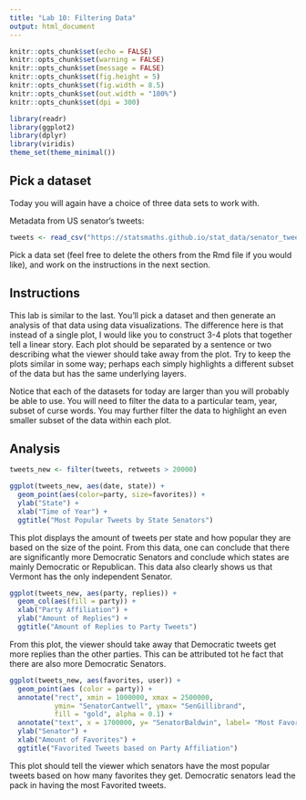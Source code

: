 ```yaml
---
title: "Lab 10: Filtering Data"
output: html_document
---
```


```r
knitr::opts_chunk$set(echo = FALSE)
knitr::opts_chunk$set(warning = FALSE)
knitr::opts_chunk$set(message = FALSE)
knitr::opts_chunk$set(fig.height = 5)
knitr::opts_chunk$set(fig.width = 8.5)
knitr::opts_chunk$set(out.width = "100%")
knitr::opts_chunk$set(dpi = 300)

library(readr)
library(ggplot2)
library(dplyr)
library(viridis)
theme_set(theme_minimal())
```

## Pick a dataset

Today you will again have a choice of three data sets to work with. 


Metadata from US senator's tweets:

```r
tweets <- read_csv("https://statsmaths.github.io/stat_data/senator_tweets_meta.csv")
```


Pick a data set (feel free to delete the others from the Rmd file if you would
like), and work on the instructions in the next section.

## Instructions

This lab is similar to the last. You'll pick a dataset and then generate an
analysis of that data using data visualizations. The difference here is that
instead of a single plot, I would like you to construct 3-4 plots that
together tell a linear story. Each plot should be separated by a sentence or
two describing what the viewer should take away from the plot. Try to keep the
plots similar in some way; perhaps each simply highlights a different subset
of the data but has the same underlying layers.

Notice that each of the datasets for today are larger than you will probably
be able to use. You will need to filter the data to a particular team, year,
subset of curse words. You may further filter the data to highlight an even
smaller subset of the data within each plot.

## Analysis

```r
tweets_new <- filter(tweets, retweets > 20000)

ggplot(tweets_new, aes(date, state)) +
  geom_point(aes(color=party, size=favorites)) +
  ylab("State") +
  xlab("Time of Year") +
  ggtitle("Most Popular Tweets by State Senators")


```

This plot displays the amount of tweets per state and how popular they are based on the size of the point. From this data, one can conclude that there are significantly more Democratic Senators and conclude which states are mainly Democratic or Republican. This data also clearly shows us that Vermont has the only independent Senator. 

```r
ggplot(tweets_new, aes(party, replies)) +
  geom_col(aes(fill = party)) +
  xlab("Party Affiliation") +
  ylab("Amount of Replies") +
  ggtitle("Amount of Replies to Party Tweets")


```

From this plot, the viewer should take away that Democratic tweets get more replies than the other parties. This can be attributed tot he fact that there are also more Democratic Senators.


```r
ggplot(tweets_new, aes(favorites, user)) +
  geom_point(aes (color = party)) +
  annotate("rect", xmin = 1000000, xmax = 2500000, 
           ymin= "SenatorCantwell", ymax= "SenGillibrand",
           fill = "gold", alpha = 0.1) +
  annotate("text", x = 1700000, y= "SenatorBaldwin", label= "Most Favorited Tweets", color = "gold", size=8) +
  ylab("Senator") +
  xlab("Amount of Favorites") +
  ggtitle("Favorited Tweets based on Party Affiliation")

```
This plot should tell the viewer which senators have the most popular tweets based on how many favorites they get. Democratic senators lead the pack in having the most Favorited tweets. 
